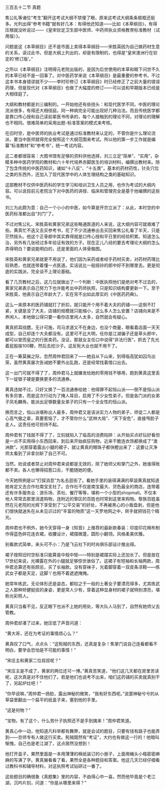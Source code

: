 

三百五十二节 真题

焦公礼等诸位“考生”翻开这考试大纲不禁傻了眼，原来这考试大纲条条框框还挺多。光列出得“参考书籍”就有好几本：有得他还知道――比如《本草纲目》，有得压根就没听说过――《皇宋钦定卫生部中医师、中药师执业资格教育标准教材（试用版）》。

问题是这《本草纲目》还不是市面上卖得本草纲目――宋胜英因为自己做药材生意的关系，读过此书，但是大纲上列出的，却是有限制的，也得是“皇宋澳洲行在钦定的‘修订版’。”

之所以《本草纲目》注明得元老院出版的，是因为后世使用的本草和眼下问世不久的本草已经不是一回事了。对中医药学来说《本草纲目》是最重要的参考书，不过这本书本身错谬就不少――李时珍修订《本草纲目》时已经修正了之前大量的错误药理，但是现代对《本草纲目》也做了大幅度的修订――可以说和早期版本已经是大相径庭了。

大纲和教材都是刘三编制的。一开始他还有些挠头：和现代医学不同，中医的理论流派很多，有得还大相径庭。同一种病完全可能出现好几种治法。而且传统医学都是靠口传心授和自己读前辈医书传承的，每个人接触到的理论不同，对理论的理解也不相同。很难简单的采用出题-标准答案的模式来考核。

在旧时空，是中医师的执业考试是通过标准教材来认定的，不管你是什么理论流派，要当中医师就得完全按照这个大纲范围来考试。所以他的第一步工作就是编纂“标准教材”和“参考书”，统一考试内容。

这二者都很容易：大图书馆有足够的资料供他选择，刘三立足“简单”、“实用”，杂糅多种中医药学院的教材和六十年代培养赤脚医生的培训材料，编撰出教材来。除了包含传统的中医药知识，诸如“十八反”、“十五畏”，基本的药材药性，针灸穴位之类的东西外，还加入了现代医学中的人体生理结构之类的基础知识。

这部教材不仅供中医药科的学生学习和培训卫生人员之用，也作为考试的大纲内容。可以说目前元老院治下对中医药的讲授、临床和管理完全是基于他编撰的这些书。

刘三为此颇为意：自己一个小小的中医，如今算是开宗立派了：从此，本时空的中医药标准都出自“刘门”了。

不过对焦公礼、宋胜英和黄家兄弟这些略通医道的人来说，这大纲内容可就艰难了些。黄真忙不迭又去买参考书，花了不少流通券出去买回来焦公礼看了半天，只是茫然摇头。他这个正骨郎中其实靠得就是口传心授和平日里的经验积累。知道怎么治，另外有几张经过多年验证有效的方子。现在正儿八经的要去考理论大纲的怎么弄得明白？要说能明白的，还是里面的人体骨骼图。

宋胜英和黄家兄弟就更不用说了，他们因为采药或者经手药材买卖，对药材药理比较熟悉，也就连带着懂一点医道。实话说比一般摇铃的郎中好不到哪里去。更是彻底的实践派，完全谈不上理论基础。

看了几页教材之后，这几位就做出了一个判断：中医执照他们是绝对考不过去的，黄家兄弟表示自己努力下也许能考出中药师执照，只是知识结构要更新一下。至于宋胜英，他表示自己年龄大了，实在背不出如此厚实的《中医药药典》。

这么一来原本的医药铺就打了折扣，就只能开个用不着大夫的药铺――这倒不打紧，关键是没了大夫，店铺的规模就只能缩小，这么多人怎么安置？店铺向来是不养闲人，本地做公得只要一看你店里闲人太多，自然就会有疑心。

黄真抓耳挠腮，无计可施，司马求道又不在身边，也没个商量，眼看着店面一天天成型，自己却连个大夫都没有。这里可不比大明，任你是江湖骗子还是草头郎中，都可以堂而皇之的行医卖药。没证，那就女主任口中说得“非法行医”，抓去了先光着屁股挨100鞭，然后去挖沙子。这反髡大业也就不用干了。

正在一筹莫展之际，忽然周仲君回来了――她自从下山来，到得临高犹如囚鸟出笼，虽然黄真屡次告诫她不要外出乱跑，还是经常找着借口出去。

这一出门可就不得了了，周仲君马上就嫌发给她的零用钱不够用，跑到黄真这里丢下一锭银子硬是要换更多的流通券。

黄真违拗不过，只好又换了一百流通券给她：他得罪不起恒山派――倒不是恒山派有多厉害，而是这次行动为了掩人耳目，启用了不少女性弟子。但是各门派的女弟子凤毛麟角，能派出足够数量女弟子的只有一个全女性的恒山派。

换而言之，恒山派堪称出人最多，周仲君又是该派实力人物的弟子，师徒二人都是心高气傲之辈，真要惹恼了，才不管你什么“武林大局”、“天下安危”，直接甩脸子走人。这责任他可担待不起。

周仲君有了钱就不得了了，立刻就陷入了临高的消费陷阱：从开始买点好玩好看但是一点不实用得小东西回来，到后来开始疯狂购物，近来干脆连衣饰都换成了“澳洲款”。光那穿着露出小腿的裙子，就让黄真的眼珠子都快瞪出来了：这要让灭净师太看到了非拿剑斩了自己不可。

当然，劝说或者禁止对周仲君来说都是无效的，除了她师父和掌门之外，她谁得账都不卖。各人也懒得招惹口舌，干脆随她的便。

今天她照例是以“打探消息”为名去逛街了。看她手里的装得满满的草袋黄真就知道她肯定又去合作社南宝支社了。合作社不仅是南宝最大、货色最全的商店，连带着还有许多服务业：游乐场、茶社、餐厅等等，堪称一个小型的shopmall。不仅本地人常常去那里消遣购物，连附近的黎区的百姓也时常到这里来购物。黎族百姓虽然在元老院的光辉下享受到了“公平交易”的好处，不再被黑心的小贩盘剥，但是他们很快就迷失在从未见识过的“丰富的物质”这一天罗地网之中，转手就把钱花个精光。

周仲君也不例外，她今天穿得一身《知音》上推荐的最新款春装：印度印花棉布制作得蓝色碎花连衣裙，收腰设计，裙摆微蓬，圆形小翻领。风格柔美优雅。

别看款式简单，来头可不小：乃是飞云社下的时尚俱乐部设计推出得。

裙子按照旧时空标准只能算是中规中矩――特别是裙摆实际上还加长了。但是放在17世纪来说，光裸露在外的小腿就足够惊世骇俗了。这裙子有短袖和长袖两款，周仲君总算还有些顾忌，买了长袖款。没有穿袜子，光着脚穿着一双皮条凉鞋――练武女子都是天足，这脚丫也用不着遮遮掩掩。

她常年练武，无论体形还是姿态，都较之于一般的土著女子要漂亮得多，尤其练武之人那种矫健挺拔的身姿，更是常人少有，穿着这种显身材的裙子就特别漂亮，堪称光彩照人。

黄真只当看不见，反正眼下也派不上她的用处，等大队人马到了，自然有她师父去管教。

周仲君却凑了过来，她压低了声音问道：

“黄大哥，还在为考证的事情烦心么？”

黄真叹了口气，点点头：“这髡贼的东西，还真是复杂！焦掌门说自己连看都看不明白，要学会恐怕是不可能的事情！”

“宋庄主和黄家二位叔叔呢？”

“宋庄主是不成了，黄家的两位还可一博。”黄真苦笑道，“他们这几天都在房里苦读呢，这次真是对不住他们了。若是他们也说考不出来，咱们这药铺的买卖就真别干了，另起炉灶吧！”

“你早说嘛，”周仲君一扬脸，露出神秘的微笑，“我有好东西呢。”说罢神秘兮兮的从草袋里翻出一个扁平的纸盒子来，塞到他的手里。

“这是何物？”

“宝物，有了这个，什么劳什子执照还不是手到擒来！”周仲君笑道。

黄真心中一动，他知道凡科举都有舞弊，就是会试的题目，只要有钱有路子也能弄到――京师专有人做这行买卖。髡贼既然有“考证”，大约也有做这一行的！他暗叫惭愧，自己也是老江湖了，这点居然没想到！

他打开盒子，果然里面是一本用薄薄的棉纸装订的小册子，上面用蝇头小楷密密麻麻的写满了字。黄真展看看了看，果然全是各种题目和答案。他这几天已经仔细看过教科书和辅导材料，对这执照考试钻研过一番了。

这些题目的确很象《真题集》里的内容，不由得心中一喜。然而他毕竟是个老江湖，沉吟片刻，问道：“你是从哪里来得？”

